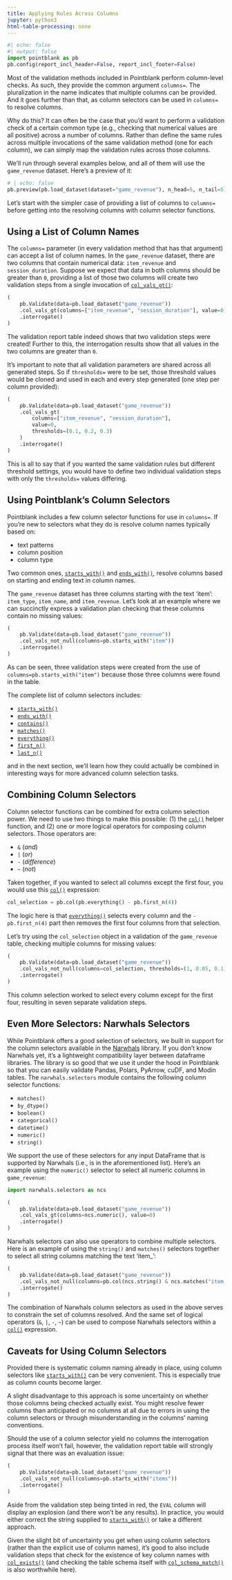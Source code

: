 ```yaml
---
title: Applying Rules Across Columns
jupyter: python3
html-table-processing: none
---
```


```python
#| echo: false
#| output: false
import pointblank as pb
pb.config(report_incl_header=False, report_incl_footer=False)
```

Most of the validation methods included in Pointblank perform column-level checks. As such, they
provide the common argument `columns=`. The pluralization in the name indicates that multiple
columns can be provided. And it goes further than that, as column selectors can be used in
`columns=` to resolve columns.

Why do this? It can often be the case that you'd want to perform a validation check of a certain
common type (e.g., checking that numerical values are all positive) across a number of columns.
Rather than define the same rules across multiple invocations of the same validation method (one for
each column), we can simply map the validation rules across those columns.

We'll run through several examples below, and all of them will use the `game_revenue` dataset.
Here's a preview of it:

```python
# | echo: false
pb.preview(pb.load_dataset(dataset="game_revenue"), n_head=5, n_tail=5)
```

Let's start with the simpler case of providing a list of columns to `columns=` before getting into
the resolving columns with column selector functions.

## Using a List of Column Names

The `columns=` parameter (in every validation method that has that argument) can accept a list of
column names. In the `game_revenue` dataset, there are two columns that contain numerical data:
`item_revenue` and `session_duration`. Suppose we expect that data in both columns should be greater
than `0`, providing a list of those two columns will create two validation steps from a single
invocation of
[`col_vals_gt()`](https://posit-dev.github.io/pointblank/reference/Validate.col_vals_gt.html):

```python
(
    pb.Validate(data=pb.load_dataset("game_revenue"))
    .col_vals_gt(columns=["item_revenue", "session_duration"], value=0)
    .interrogate()
)
```

The validation report table indeed shows that two validation steps were created! Further to this,
the interrogation results show that all values in the two columns are greater than `0`.

It's important to note that all validation parameters are shared across all generated steps. So if
`thresholds=` were to be set, those threshold values would be cloned and used in each and every step
generated (one step per column provided):

```python
(
    pb.Validate(data=pb.load_dataset("game_revenue"))
    .col_vals_gt(
        columns=["item_revenue", "session_duration"],
        value=0,
        thresholds=(0.1, 0.2, 0.3)
    )
    .interrogate()
)
```

This is all to say that if you wanted the same validation rules but different threshold settings,
you would have to define two individual validation steps with only the `thresholds=` values
differing.

## Using Pointblank's Column Selectors

Pointblank includes a few column selector functions for use in `columns=`. If you're new to
selectors what they do is resolve column names typically based on:

- text patterns
- column position
- column type

Two common ones,
[`starts_with()`](https://posit-dev.github.io/pointblank/reference/starts_with.html) and
[`ends_with()`](https://posit-dev.github.io/pointblank/reference/ends_with.html), resolve columns
based on starting and ending text in column names.

The `game_revenue` dataset has three columns starting with the text 'item': `item_type`,
`item_name`, and `item_revenue`. Let's look at an example where we can succinctly express a
validation plan checking that these columns contain no missing values:

```python
(
    pb.Validate(data=pb.load_dataset("game_revenue"))
    .col_vals_not_null(columns=pb.starts_with("item"))
    .interrogate()
)
```

As can be seen, three validation steps were created from the use of `columns=pb.starts_with("item")`
because those three columns were found in the table.

The complete list of column selectors includes:

- [`starts_with()`](https://posit-dev.github.io/pointblank/reference/starts_with.html)
- [`ends_with()`](https://posit-dev.github.io/pointblank/reference/ends_with.html)
- [`contains()`](https://posit-dev.github.io/pointblank/reference/contains.html)
- [`matches()`](https://posit-dev.github.io/pointblank/reference/matches.html)
- [`everything()`](https://posit-dev.github.io/pointblank/reference/everything.html)
- [`first_n()`](https://posit-dev.github.io/pointblank/reference/first_n.html)
- [`last_n()`](https://posit-dev.github.io/pointblank/reference/last_n.html)

and in the next section, we'll learn how they could actually be combined in interesting ways for
more advanced column selection tasks.

## Combining Column Selectors

Column selector functions can be combined for extra column selection power. We need to use two
things to make this possible: (1) the
[`col()`](https://posit-dev.github.io/pointblank/reference/col.html) helper function, and (2)
one or more logical operators for composing column selectors. Those operators are:

- `&` (*and*)
- `|` (*or*)
- `-` (*difference*)
- `~` (*not*)

Taken together, if you wanted to select all columns except the first four, you would use this
[`col()`](https://posit-dev.github.io/pointblank/reference/col.html) expression:

```python
col_selection = pb.col(pb.everything() - pb.first_n(4))
```

The logic here is that [`everything()`](https://posit-dev.github.io/pointblank/reference/everything.html)
selects every column and the `- pb.first_n(4)` part then removes the first four columns from that
selection.

Let's try using the `col_selection` object in a validation of the `game_revenue` table, checking
multiple columns for missing values:

```python
(
    pb.Validate(data=pb.load_dataset("game_revenue"))
    .col_vals_not_null(columns=col_selection, thresholds=(1, 0.05, 0.1))
    .interrogate()
)
```

This column selection worked to select every column except for the first four, resulting in seven
separate validation steps.

## Even More Selectors: Narwhals Selectors

While Pointblank offers a good selection of selectors, we built in support for the column selectors
available in the [Narwhals](https://narwhals-dev.github.io/narwhals/) library. If you don't know
Narwhals yet, it's a lightweight compatibility layer between dataframe libraries. The library is so
good that we use it under the hood in Pointblank so that you can easily validate Pandas, Polars,
PyArrow, cuDF, and Modin tables. The `narwhals.selectors` module contains the following column
selector functions:

- `matches()`
- `by_dtype()`
- `boolean()`
- `categorical()`
- `datetime()`
- `numeric()`
- `string()`

We support the use of these selectors for any input DataFrame that is supported by Narwhals (i.e.,
is in the aforementioned list). Here's an example using the `numeric()` selector to select all
numeric columns in `game_revenue`:

```python
import narwhals.selectors as ncs

(
    pb.Validate(data=pb.load_dataset("game_revenue"))
    .col_vals_gt(columns=ncs.numeric(), value=0)
    .interrogate()
)
```

Narwhals selectors can also use operators to combine multiple selectors. Here is an example of using
the `string()` and `matches()` selectors together to select all string columns matching the text
'item_':

```python
(
    pb.Validate(data=pb.load_dataset("game_revenue"))
    .col_vals_not_null(columns=pb.col(ncs.string() & ncs.matches("item_")))
    .interrogate()
)
```

The combination of Narwhals column selectors as used in the above serves to constrain the set of
columns resolved. And the same set of logical operators (`&`, `|`, `-`, `~`) can be used to compose
Narwhals selectors within a [`col()`](https://posit-dev.github.io/pointblank/reference/col.html)
expression.

## Caveats for Using Column Selectors

Provided there is systematic column naming already in place, using column selectors like
[`starts_with()`](https://posit-dev.github.io/pointblank/reference/starts_with.html) can be very
convenient. This is especially true as column counts become larger.

A slight disadvantage to this approach is some uncertainty on whether those columns being checked
actually exist. You might resolve fewer columns than anticipated or no columns at all due to errors
in using the column selectors or through misunderstanding in the columns' naming conventions.

Should the use of a column selector yield no columns the interrogation process itself won't fail,
however, the validation report table will strongly signal that there was an evaluation issue:

```python
(
    pb.Validate(data=pb.load_dataset("game_revenue"))
    .col_vals_not_null(columns=pb.starts_with("items"))
    .interrogate()
)
```

Aside from the validation step being tinted in red, the `EVAL` column will display an explosion (and
there won't be any results). In practice, you would either correct the string supplied to
[`starts_with()`](https://posit-dev.github.io/pointblank/reference/starts_with.html) or take a
different approach.

Given the slight bit of uncertainty you get when using column selectors (rather than the explicit
use of column names), it's good to also include validation steps that check for the existence of key
column names with
[`col_exists()`](https://posit-dev.github.io/pointblank/reference/Validate.col_exists.html) (and
checking the table schema itself with
[`col_schema_match()`](https://posit-dev.github.io/pointblank/reference/Validate.col_schema_match.html)
is also worthwhile here).
